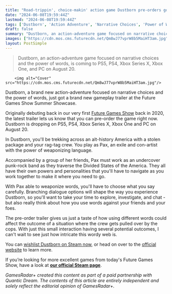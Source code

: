 ```yaml
---
title: "Road-trippin', choice-makin' action game Dustborn pre-orders go live now ahead of August launch"
date: "2024-06-08T19:59:44Z"
lastmod: "2024-06-08T19:59:44Z"
tags: ['Dustborn', 'Action Adventure', 'Narrative Choices', 'Power of Words', 'Future Games Show', 'PS5', 'PS4', 'Xbox Series X', 'Xbox One', 'PC']
draft: false
summary: "Dustborn, an action-adventure game focused on narrative choices and the power of words, is coming to PS5, PS4, Xbox Series X, Xbox One, and PC on August 20."
images: ["https://cdn.mos.cms.futurecdn.net/Qm8wJ77vprW8b5MaiHT3am.jpg"]
layout: PostSimple
---
```

> Dustborn, an action-adventure game focused on narrative choices and the power of words, is coming to PS5, PS4, Xbox Series X, Xbox One, and PC on August 20.


        <img alt="Cover" src="https://cdn.mos.cms.futurecdn.net/Qm8wJ77vprW8b5MaiHT3am.jpg"/>
        
Dustborn, a brand new action-adventure focused on narrative choices and the power of words, just got a brand new gameplay trailer at the Future Games Show Summer Showcase. 

Originally debuting back in our very first [Future Games Show](https://www.gamesradar.com/future-games-show/) back in 2020, the latest trailer lets us know that you can pre-order the game right now. Dustborn is dropping on PS5, PS4, Xbox Series X, Xbox One and PC on August 20. 

In Dustborn, you'll be trekking across an alt-history America with a stolen package and your rag-tag crew. You play as Pax, an exile and con-artist with the power of weaponizing language. 

Accompanied by a group of her friends, Pax must work as an undercover punk-rock band as they traverse the Divided States of the America. They all have their own powers and personalities that you'll have to navigate as you work together to make it where you need to go. 

With Pax able to weaponize words, you'll have to choose what you say carefully. Branching dialogue options will shape the way you experience Dustborn, so you'll want to take your time to explore, investigate, and chat - but also really think about how you use words against your friends and your foes. 

The pre-order trailer gives us just a taste of how using different words could affect the outcome of a situation where the crew gets pulled over by the cops. With just this small interaction having several potential outcomes, I can't wait to see just how intricate this wordy web is. 

You can [wishlist Dustborn on Steam now](https://store.steampowered.com/app/721180/Dustborn/), or head on over to the [official website](https://www.wearedustborn.com/) to learn more.

If you’re looking for more excellent games from today's Future Games Show, have a look at [<strong>our official Steam page</strong>](https://store.steampowered.com/sale/futuregamesshow).

*GamesRadar+ created this content as part of a paid partnership with Quantic Dream. The contents of this article are entirely independent and solely reflect the editorial opinion of GamesRadar+.*
        